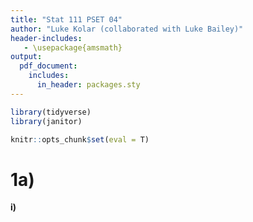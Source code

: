 ```yaml
---
title: "Stat 111 PSET 04"
author: "Luke Kolar (collaborated with Luke Bailey)"
header-includes:
   - \usepackage{amsmath}
output: 
  pdf_document:
    includes:
      in_header: packages.sty
---
```

```r
library(tidyverse)
library(janitor)
```

```r
knitr::opts_chunk$set(eval = T)
```

# 1a) 

**i)** 
